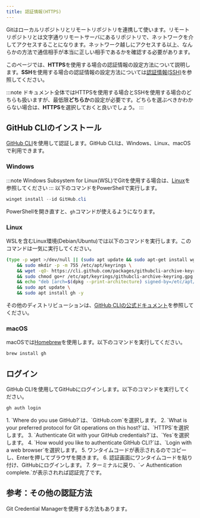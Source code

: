 ```yaml
---
title: 認証情報(HTTPS)
---
```



Gitはローカルリポジトリとリモートリポジトリを連携して使います。リモートリポジトリとは文字通りリモートサーバにあるリポジトリで、ネットワークを介してアクセスすることになります。ネットワーク越しにアクセスする以上、なんらかの方法で通信相手が本当に正しい相手であるかを確認する必要があります。

このページでは、**HTTPS**を使用する場合の認証情報の設定方法について説明します。**SSH**を使用する場合の認証情報の設定方法については[認証情報(SSH)](../ssh)を参照してください。

:::note
ドキュメント全体ではHTTPSを使用する場合とSSHを使用する場合のどちらも扱いますが、最低限**どちらか**の設定が必要です。どちらを選ぶべきかわからない場合は、**HTTPS**を選択しておくと良いでしょう。
:::

## GitHub CLIのインストール

[GitHub CLI](https://cli.github.com/)を使用して認証します。GitHub CLIは、Windows、Linux、macOSで利用できます。

### Windows

:::note
Windows Subsystem for Linux(WSL)でGitを使用する場合は、[Linux](#linux)を参照してください
:::
以下のコマンドをPowerShellで実行します。

```powershell
winget install --id GitHub.cli
```

PowerShellを開き直すと、`gh`コマンドが使えるようになります。

### Linux

WSLを含むLinux環境(Debian/Ubuntu)では以下のコマンドを実行します。このコマンドは一気に実行してください。

```bash
(type -p wget >/dev/null || (sudo apt update && sudo apt-get install wget -y)) \
	&& sudo mkdir -p -m 755 /etc/apt/keyrings \
	&& wget -qO- https://cli.github.com/packages/githubcli-archive-keyring.gpg | sudo tee /etc/apt/keyrings/githubcli-archive-keyring.gpg > /dev/null \
	&& sudo chmod go+r /etc/apt/keyrings/githubcli-archive-keyring.gpg \
	&& echo "deb [arch=$(dpkg --print-architecture) signed-by=/etc/apt/keyrings/githubcli-archive-keyring.gpg] https://cli.github.com/packages stable main" | sudo tee /etc/apt/sources.list.d/github-cli.list > /dev/null \
	&& sudo apt update \
	&& sudo apt install gh -y
```

その他のディストリビューションは、[GitHub CLIの公式ドキュメント](https://github.com/cli/cli/blob/trunk/docs/install_linux.md)を参照してください。

### macOS

macOSでは[Homebrew](https://brew.sh/)を使用します。以下のコマンドを実行してください。

```bash
brew install gh
```

## ログイン

GitHub CLIを使用してGitHubにログインします。以下のコマンドを実行してください。

```bash
gh auth login
```

<Steps>
1. `Where do you use GitHub?`は、`GitHub.com`を選択します。
2. `What is your preferred protocol for Git operations on this host?`は、`HTTPS`を選択します。
3. `Authenticate Git with your GitHub credentials?`は、`Yes`を選択します。
4. `How would you like to authenticate GitHub CLI?`は、`Login with a web browser`を選択します。
5. ワンタイムコードが表示されるのでコピーし、Enterを押してブラウザを開きます。
6. 認証画面にワンタイムコードを貼り付け、GitHubにログインします。
7. ターミナルに戻り、`✓ Authentication complete.`が表示されれば認証完了です。
</Steps>

## 参考：その他の認証方法

Git Credential Managerを使用する方法もあります。

<LinkCard
  title="Git Credential Manager"
  href="https://github.com/git-ecosystem/git-credential-manager"
/>
